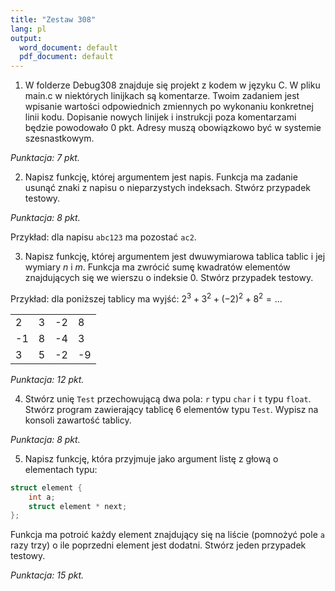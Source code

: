 ```yaml
---
title: "Zestaw 308"
lang: pl
output:
  word_document: default
  pdf_document: default
---
```



1. W folderze Debug308 znajduje się projekt z kodem w języku C. W pliku main.c w niektórych linijkach są komentarze. Twoim zadaniem jest wpisanie wartości odpowiednich zmiennych po wykonaniu konkretnej linii kodu. Dopisanie nowych linijek i instrukcji poza komentarzami będzie powodowało 0 pkt. Adresy muszą obowiązkowo być w systemie szesnastkowym.

*Punktacja: 7 pkt.*

2. Napisz funkcję, której argumentem jest napis. Funkcja ma zadanie usunąć znaki z napisu o nieparzystych indeksach. Stwórz przypadek testowy.

*Punktacja: 8 pkt.*

Przykład: dla napisu `abc123` ma pozostać `ac2`.

3. Napisz funkcję, której argumentem jest dwuwymiarowa tablica tablic i jej wymiary $n$ i $m$. Funkcja ma zwrócić sumę kwadratów elementów znajdujących się we wierszu o indeksie 0. Stwórz przypadek testowy.

Przykład: dla poniższej tablicy ma wyjść: $2^3+3^2+(-2)^2+8^2 =...$

| | | | |
|---|---|---|---|
| 2 | 3| -2 | 8 |
| -1 | 8 | -4 | 3|
| 3| 5| -2 | -9 |


*Punktacja: 12 pkt.*

4. Stwórz unię `Test` przechowującą dwa pola: `r` typu `char` i `t` typu `float`. Stwórz program zawierający tablicę 6 elementów typu `Test`. Wypisz na konsoli zawartość tablicy.


*Punktacja: 8 pkt.*

5. Napisz funkcję, która przyjmuje jako argument listę z głową o elementach typu:

```c
struct element {
    int a;
    struct element * next;
};
```

Funkcja ma potroić każdy element znajdujący się na liście (pomnożyć pole `a` razy trzy) o ile poprzedni element jest dodatni. Stwórz jeden przypadek testowy.


*Punktacja: 15 pkt.*